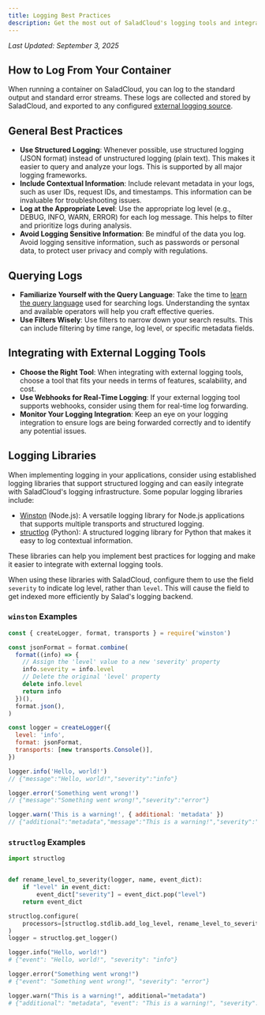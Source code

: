 ```yaml
---
title: Logging Best Practices
description: Get the most out of SaladCloud's logging tools and integrations
---
```


_Last Updated: September 3, 2025_

## How to Log From Your Container

When running a container on SaladCloud, you can log to the standard output and standard error streams. These logs are
collected and stored by SaladCloud, and exported to any configured
[external logging source](/container-engine/explanation/infrastructure-platform/external-logging).

## General Best Practices

- **Use Structured Logging**: Whenever possible, use structured logging (JSON format) instead of unstructured logging
  (plain text). This makes it easier to query and analyze your logs. This is supported by all major logging frameworks.
- **Include Contextual Information**: Include relevant metadata in your logs, such as user IDs, request IDs, and
  timestamps. This information can be invaluable for troubleshooting issues.
- **Log at the Appropriate Level**: Use the appropriate log level (e.g., DEBUG, INFO, WARN, ERROR) for each log message.
  This helps to filter and prioritize logs during analysis.
- **Avoid Logging Sensitive Information**: Be mindful of the data you log. Avoid logging sensitive information, such as
  passwords or personal data, to protect user privacy and comply with regulations.

## Querying Logs

- **Familiarize Yourself with the Query Language**: Take the time to
  [learn the query language](/container-engine/reference/log-queries) used for searching logs. Understanding the syntax
  and available operators will help you craft effective queries.
- **Use Filters Wisely**: Use filters to narrow down your search results. This can include filtering by time range, log
  level, or specific metadata fields.

## Integrating with External Logging Tools

- **Choose the Right Tool**: When integrating with external logging tools, choose a tool that fits your needs in terms
  of features, scalability, and cost.
- **Use Webhooks for Real-Time Logging**: If your external logging tool supports webhooks, consider using them for
  real-time log forwarding.
- **Monitor Your Logging Integration**: Keep an eye on your logging integration to ensure logs are being forwarded
  correctly and to identify any potential issues.

## Logging Libraries

When implementing logging in your applications, consider using established logging libraries that support structured
logging and can easily integrate with SaladCloud's logging infrastructure. Some popular logging libraries include:

- [Winston](https://github.com/winstonjs/winston) (Node.js): A versatile logging library for Node.js applications that
  supports multiple transports and structured logging.
- [structlog](https://www.structlog.org/en/stable/) (Python): A structured logging library for Python that makes it easy
  to log contextual information.

These libraries can help you implement best practices for logging and make it easier to integrate with external logging
tools.

When using these libraries with SaladCloud, configure them to use the field `severity` to indicate log level, rather
than `level`. This will cause the field to get indexed more efficiently by Salad's logging backend.

### `winston` Examples

```javascript
const { createLogger, format, transports } = require('winston')

const jsonFormat = format.combine(
  format((info) => {
    // Assign the 'level' value to a new 'severity' property
    info.severity = info.level
    // Delete the original 'level' property
    delete info.level
    return info
  })(),
  format.json(),
)

const logger = createLogger({
  level: 'info',
  format: jsonFormat,
  transports: [new transports.Console()],
})

logger.info('Hello, world!')
// {"message":"Hello, world!","severity":"info"}

logger.error('Something went wrong!')
// {"message":"Something went wrong!","severity":"error"}

logger.warn('This is a warning!', { additional: 'metadata' })
// {"additional":"metadata","message":"This is a warning!","severity":"warn"}
```

### `structlog` Examples

```python
import structlog


def rename_level_to_severity(logger, name, event_dict):
    if "level" in event_dict:
        event_dict["severity"] = event_dict.pop("level")
    return event_dict

structlog.configure(
    processors=[structlog.stdlib.add_log_level, rename_level_to_severity, structlog.processors.JSONRenderer()]
)
logger = structlog.get_logger()

logger.info("Hello, world!")
# {"event": "Hello, world!", "severity": "info"}

logger.error("Something went wrong!")
# {"event": "Something went wrong!", "severity": "error"}

logger.warn("This is a warning!", additional="metadata")
# {"additional": "metadata", "event": "This is a warning!", "severity": "warning"}
```
